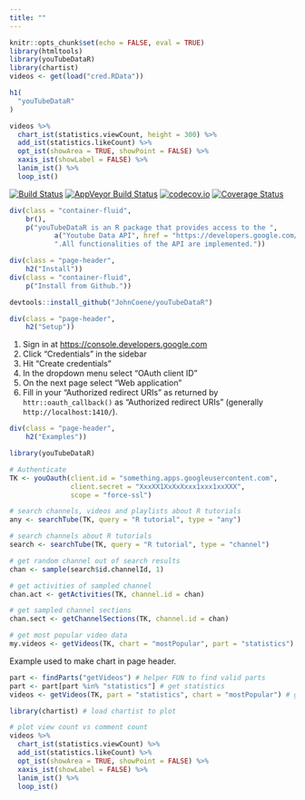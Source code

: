 ```yaml
---
title: ""
---
```


```r
knitr::opts_chunk$set(echo = FALSE, eval = TRUE)
library(htmltools)
library(youTubeDataR)
library(chartist)
videos <- get(load("cred.RData"))
```

<main>
<div class = "container">

```r
h1(
  "youTubeDataR"
)
```

```r
videos %>%
  chart_ist(statistics.viewCount, height = 300) %>%
  add_ist(statistics.likeCount) %>%
  opt_ist(showArea = TRUE, showPoint = FALSE) %>%
  xaxis_ist(showLabel = FALSE) %>%
  lanim_ist() %>%
  loop_ist()
```

[![Build Status](https://travis-ci.org/JohnCoene/youTubeDataR.svg?branch=master)](https://travis-ci.org/JohnCoene/youTubeDataR)
[![AppVeyor Build Status](https://ci.appveyor.com/api/projects/status/github/JohnCoene/youTubeDataR?branch=master&svg=true)](https://ci.appveyor.com/project/JohnCoene/youTubeDataR)
[![codecov.io](https://codecov.io/github/JohnCoene/youTubeDataR/coverage.svg?branch=master)](https://codecov.io/github/JohnCoene/youTubeDataR?branch=master)
[![Coverage Status](https://coveralls.io/repos/github/JohnCoene/youTubeDataR/badge.svg?branch=master)](https://coveralls.io/github/JohnCoene/youTubeDataR?branch=master)

```r
div(class = "container-fluid",
    br(),
    p("youTubeDataR is an R package that provides access to the ",
           a("Youtube Data API", href = "https://developers.google.com/youtube/v3/", target = "_blank"), 
           ".All functionalities of the API are implemented."))
```

```r
div(class = "page-header",
    h2("Install"))
div(class = "container-fluid",
    p("Install from Github."))
```

```r
devtools::install_github("JohnCoene/youTubeDataR")
```

```r
div(class = "page-header",
    h2("Setup"))
```

1. Sign in at [https://console.developers.google.com](https://console.developers.google.com)
2. Click "Credentials" in the sidebar
3. Hit "Create credentials"
4. In the dropdown menu select "OAuth client ID"
5. On the next page select "Web application"
6. Fill in your "Authorized redirect URIs" as returned by `httr::oauth_callback()` as "Authorized redirect URIs" (generally `http://localhost:1410/`).

```r
div(class = "page-header",
    h2("Examples"))
```

```r
library(youTubeDataR)

# Authenticate
TK <- youOauth(client.id = "something.apps.googleusercontent.com",
               client.secret = "XxxXX1XxXxXxxx1xxx1xxXXX", 
               scope = "force-ssl")

# search channels, videos and playlists about R tutorials
any <- searchTube(TK, query = "R tutorial", type = "any")

# search channels about R tutorials
search <- searchTube(TK, query = "R tutorial", type = "channel")

# get random channel out of search results
chan <- sample(search$id.channelId, 1)

# get activities of sampled channel
chan.act <- getActivities(TK, channel.id = chan)

# get sampled channel sections
chan.sect <- getChannelSections(TK, channel.id = chan)

# get most popular video data
my.videos <- getVideos(TK, chart = "mostPopular", part = "statistics")
```

Example used to make chart in page header.

```r
part <- findParts("getVideos") # helper FUN to find valid parts
part <- part[part %in% "statistics"] # get statistics
videos <- getVideos(TK, part = "statistics", chart = "mostPopular") # get statistics of most popular videos

library(chartist) # load chartist to plot

# plot view count vs comment count
videos %>%
  chart_ist(statistics.viewCount) %>%
  add_ist(statistics.likeCount) %>%
  opt_ist(showArea = TRUE, showPoint = FALSE) %>%
  xaxis_ist(showLabel = FALSE) %>%
  lanim_ist() %>%
  loop_ist()
```

</div>
</main>
